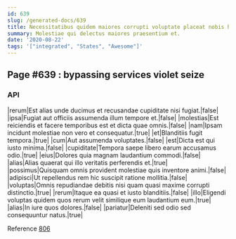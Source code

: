 ```yaml
---
id: 639
slug: /generated-docs/639
title: Necessitatibus quidem maiores corrupti voluptate placeat nobis hic quisquam.
summary: Molestiae qui delectus maiores praesentium et.
date: '2020-08-22'
tags: '["integrated", "States", "Awesome"]'
---
```



## Page #639 : bypassing services violet seize
### API

|rerum|Est alias unde ducimus et recusandae cupiditate nisi fugiat.|false|
|ipsa|Fugiat aut officiis assumenda illum tempore et.|false|
|molestias|Est reiciendis et facere temporibus est et dicta quae omnis.|false|
|nam|Ipsam incidunt molestiae non vero et consequatur.|true|
|et|Blanditiis fugit tempora.|true|
|cum|Aut assumenda voluptates.|false|
|est|Dicta est qui iusto minima.|false|
|cupiditate|Tempora saepe libero earum accusamus odio.|true|
|eius|Dolores quia magnam laudantium commodi.|false|
|alias|Alias quaerat qui illo veritatis perferendis et.|true|
|possimus|Quisquam omnis provident molestiae quis inventore animi.|false|
|adipisci|Ut repellendus rem hic suscipit ratione mollitia.|false|
|voluptas|Omnis repudiandae debitis nisi quam quasi maxime corrupti distinctio.|true|
|rerum|Itaque ea quasi et iusto blanditiis.|false|
|illo|Eligendi voluptas quidem quos rerum velit similique eum laudantium eum.|true|
|alias|In iure quos dolores.|false|
|pariatur|Deleniti sed odio sed consequuntur natus.|true|

Reference [806](/generated-docs/806)





